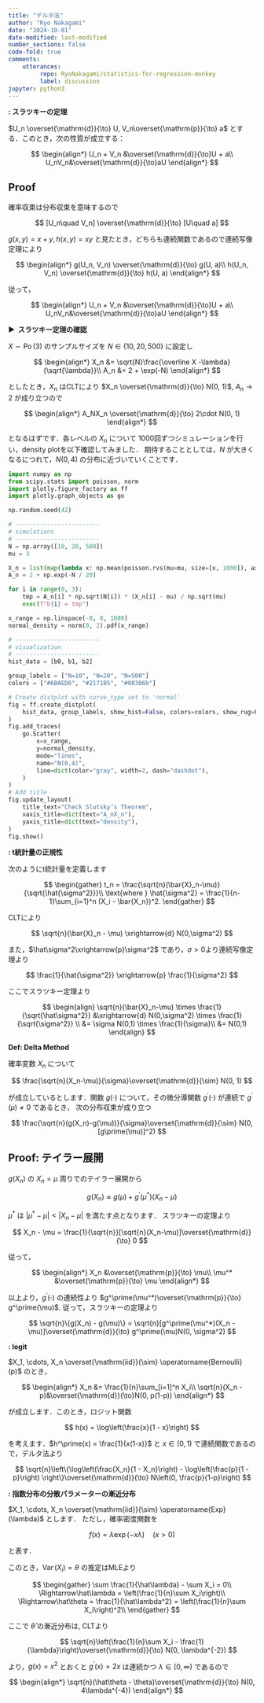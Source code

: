 ```yaml
---
title: "デルタ法"
author: "Ryo Nakagami"
date: "2024-10-01"
date-modified: last-modified
number_sections: false
code-fold: true
comments:
    utterances:
         repo: RyoNakagami/statistics-for-regression-monkey
         label: discussion
jupyter: python3
---
```


<div class="blog-custom-border">
::: {#thm- .custom_problem }
**: スラツキーの定理**
<br>

$U_n \overset{\mathrm{d}}{\to} U, V_n\overset{\mathrm{p}}{\to} a$ とする．このとき，次の性質が成立する：

$$
\begin{align*}
U_n + V_n &\overset{\mathrm{d}}{\to}U + a\\
U_nV_n&\overset{\mathrm{d}}{\to}aU
\end{align*}
$$

:::

</div>

::: {.callout-note collapse="false" icon=false}
## Proof

確率収束は分布収束を意味するので

$$
[U_n\quad V_n] \overset{\mathrm{d}}{\to} [U\quad  a]
$$

$g(x , y) = x +y, h(x, y) = xy$ と見たとき，どちらも連続関数であるので連続写像定理により

$$
\begin{align*}
g(U_n, V_n) \overset{\mathrm{d}}{\to} g(U, a)\\
h(U_n, V_n) \overset{\mathrm{d}}{\to} h(U, a)
\end{align*}
$$

従って，

$$
\begin{align*}
U_n + V_n &\overset{\mathrm{d}}{\to}U + a\\
U_nV_n&\overset{\mathrm{d}}{\to}aU
\end{align*}
$$

:::

<strong > &#9654;&nbsp; スラツキー定理の確認</strong>

$X\sim\operatorname{Po}(3)$ のサンプルサイズを $N \in \{10, 20, 500\}$ に設定し

$$
\begin{align*}
X_n &= \sqrt{N}\frac{\overline X -\lambda}{\sqrt{\lambda}}\\
A_n &= 2 + \exp(-N)
\end{align*}
$$

としたとき，$X_n$ はCLTにより $X_n \overset{\mathrm{d}}{\to} N(0, 1)$, $A_n \to 2$ が成り立つので

$$
\begin{align*}
A_NX_n \overset{\mathrm{d}}{\to} 2\cdot N(0, 1) 
\end{align*}
$$

となるはずです．各レベルの $X_n$ について 1000回ずつシミュレーションを行い，density plotを以下確認してみました．
期待することとしては，$N$ が大きくなるにつれて，$N(0, 4)$ の分布に近づいていくことです．

```python
import numpy as np
from scipy.stats import poisson, norm
import plotly.figure_factory as ff
import plotly.graph_objects as go

np.random.seed(42)

# ------------------------
# simulations
# ------------------------
N = np.array([10, 20, 500])
mu = 3

X_n = list(map(lambda x: np.mean(poisson.rvs(mu=mu, size=[x, 1000]), axis=0), N))
A_n = 2 + np.exp(-N / 20)

for i in range(0, 3):
    tmp = A_n[i] * np.sqrt(N[i]) * (X_n[i] - mu) / np.sqrt(mu)
    exec(f"b{i} = tmp")

x_range = np.linspace(-8, 8, 1000)
normal_density = norm(0, 2).pdf(x_range)

# ------------------------
# visualization
# ------------------------
hist_data = [b0, b1, b2]

group_labels = ["N=10", "N=20", "N=500"]
colors = ["#6BAED6", "#2171B5", "#08306b"]

# Create distplot with curve_type set to 'normal'
fig = ff.create_distplot(
    hist_data, group_labels, show_hist=False, colors=colors, show_rug=False
)
fig.add_traces(
    go.Scatter(
        x=x_range,
        y=normal_density,
        mode="lines",
        name="N(0,4)",
        line=dict(color="gray", width=2, dash="dashdot"),
    )
)
# Add title
fig.update_layout(
    title_text="Check Slutsky’s Theorem",
    xaxis_title=dict(text="A_nX_n"),
    yaxis_title=dict(text="density"),
)
fig.show()

```

::: {#exm- .custom_problem }
**: t統計量の正規性**
<br>

次のようにt統計量を定義します

$$
\begin{gather}
t_n = \frac{\sqrt{n}(\bar{X}_n-\mu)}{\sqrt{\hat{\sigma^2}}}\\
\text{where } \hat{\sigma^2} = \frac{1}{n-1}\sum_{i=1}^n (X_i - \bar{X_n})^2.
\end{gather}
$$

CLTにより

$$
\sqrt{n}(\bar{X}_n - \mu) \xrightarrow{d} N(0,\sigma^2)
$$

また，$\hat\sigma^2\xrightarrow{p}\sigma^2$ であり，$\sigma > 0$より連続写像定理より

$$
\frac{1}{\hat{\sigma^2}} \xrightarrow{p} \frac{1}{\sigma^2}
$$

ここでスラツキー定理より

$$
\begin{align}
\sqrt{n}(\bar{X}_n-\mu) \times \frac{1}{\sqrt{\hat\sigma^2}} &\xrightarrow{d} N(0,\sigma^2) \times \frac{1}{\sqrt{\sigma^2}} \\
&= \sigma N(0,1) \times \frac{1}{\sigma}\\
&= N(0,1) 
\end{align}
$$

$$\tag*{\(\blacksquare\)}$$

:::


<div class="blog-custom-border">
<strong>Def: Delta Method</strong> <br>

確率変数 $X_n$ について

$$
\frac{\sqrt{n}(X_n-\mu)}{\sigma}\overset{\mathrm{d}}{\sim} N(0, 1)
$$

が成立しているとします．関数 $g(\cdot)$ について，その微分導関数 $g^\prime(\cdot)$ が連続で $g^\prime(\mu)\neq 0$ であるとき，
次の分布収束が成り立つ

$$
\frac{\sqrt{n}(g(X_n)-g(\mu))}{\sigma}\overset{\mathrm{d}}{\sim} N(0, [g\prime(\mu)]^2) 
$$

</div>

::: {.callout-note collapse="false" icon=false}
## Proof: テイラー展開

$g(X_n)$ の $X_n=\mu$ 周りでのテイラー展開から

$$
g(X_n) \approx g(\mu) + g^\prime(\mu^*)(X_n - \mu)
$$

$\mu^*$ は $\vert \mu^* - \mu\vert < \vert X_n - \mu \vert$ を満たす点となります．
スラツキーの定理より

$$
X_n - \mu = \frac{1}{\sqrt{n}}[\sqrt{n}(X_n-\mu)]\overset{\mathrm{d}}{\to} 0
$$

従って，

$$
\begin{align*}
X_n &\overset{\mathrm{p}}{\to}  \mu\\
\mu^* &\overset{\mathrm{p}}{\to}  \mu
\end{align*}
$$

以上より，$g^\prime(\cdot)$ の連続性より $g^\prime(\mu^*)\overset{\mathrm{p}}{\to} g^\prime(\mu)$.
従って，スラツキーの定理より

$$
\sqrt{n}\{g(X_n) - g(\mu)\} = \sqrt{n}[g^\prime(\mu^*)(X_n - \mu)]\overset{\mathrm{d}}{\to} g^\prime(\mu)N(0, \sigma^2)
$$

:::

::: {#exm-delta-logit .custom_problem }
**: logit**
<br>

$X_1, \cdots, X_n \overset{\mathrm{iid}}{\sim} \operatorname{Bernoulli}(p)$ のとき，

$$
\begin{align*}
X_n &= \frac{1}{n}\sum_[i=1]^n X_i\\
\sqrt{n}(X_n - p)&\overset{\mathrm{d}}{\to}N(0, p(1-p)) 
\end{align*}
$$

が成立します．このとき，ロジット関数

$$
h(x) = \log\left(\frac{x}{1 - x}\right)
$$

を考えます．$h^\prime(x) = \frac{1}{x(1-x)}$ と $x\in (0,1)$ で連続関数であるので，デルタ法より

$$
\sqrt{n}\left\{\log\left(\frac{X_n}{1 - X_n}\right) - \log\left(\frac{p}{1 - p}\right) \right\}\overset{\mathrm{d}}{\to} N\left(0, \frac{p}{1-p}\right)
$$

$$\tag*{\(\blacksquare\)}$$

:::

::: {#exm-exponential-dist-variance-delta .custom_problem }
**: 指数分布の分散パラメーターの漸近分布**
<br>

$X_1, \cdots, X_n \overset{\mathrm{iid}}{\sim} \operatorname{Exp}(\lambda)$ とします．
ただし，確率密度関数を

$$
f(x) = \lambda\exp(-x\lambda)\quad (x >0)
$$

と表す．

このとき，$\operatorname{Var}(X_i) = \theta$ の推定はMLEより

$$
\begin{gather}
\sum \frac{1}{\hat\lambda} - \sum X_i = 0\\
\Rightarrow\hat\lambda = \left(\frac{1}{n}\sum X_i\right)\\
\Rightarrow\hat\theta = \frac{1}{\hat\lambda^2} = \left(\frac{1}{n}\sum X_i\right)^2\\
\end{gather}
$$

ここで $\hat\theta$ の漸近分布は, CLTより

$$
\sqrt{n}\left(\frac{1}{n}\sum X_i - \frac{1}{\lambda}\right)\overset{\mathrm{d}}{\to} N(0, \lambda^{-2}) 
$$

より，$g(x) = x^2$ とおくと $g^\prime(x) = 2x$ は連続かつ $\lambda \in (0, \infty)$ であるので

$$
\begin{align*}
\sqrt{n}(\hat\theta - \theta)\overset{\mathrm{d}}{\to} N(0, 4\lambda^{-4})
\end{align*}
$$

$$\tag*{\(\blacksquare\)}$$

:::
